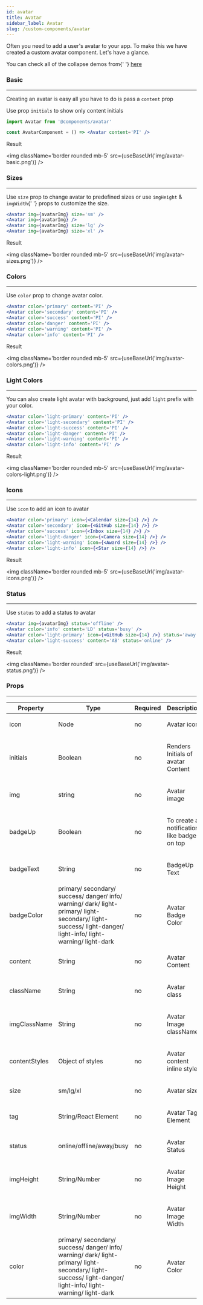 ```yaml
---
id: avatar
title: Avatar
sidebar_label: Avatar
slug: /custom-components/avatar
---
```



<p>
  Often you need to add a user's avatar to your app. To make this we have created a custom avatar component. Let's have
  a glance.
</p>

<p>
  You can check all of the collapse demos from{' '}
  <a href='https://pixinvent.com/demo/vuexy-react-admin-dashboard-template/demo-1/components/avatar' target='_blank'>
    here
  </a>
</p>

### Basic

---

<p>
  Creating an avatar is easy all you have to do is pass a <code>content</code> prop
</p>

<p>
  Use prop <code>initials</code> to show only content initials
</p>

```jsx
import Avatar from '@components/avatar'

const AvatarComponent = () => <Avatar content='PI' />
```

<p className='my-4'>Result</p>

<img className='border rounded mb-5' src={useBaseUrl('img/avatar-basic.png')} />

### Sizes

---

<p>
  Use <code>size</code> prop to change avatar to predefined sizes or use <code>imgHeight</code> & <code>imgWidth</code>{' '}
  props to customize the size.
</p>

```jsx
<Avatar img={avatarImg} size='sm' />
<Avatar img={avatarImg} />
<Avatar img={avatarImg} size='lg' />
<Avatar img={avatarImg} size='xl' />
```

<p className='my-4'>Result</p>

<img className='border rounded mb-5' src={useBaseUrl('img/avatar-sizes.png')} />

### Colors

---

<p>
  Use <code>color</code> prop to change avatar color.
</p>

```jsx
<Avatar color='primary' content='PI' />
<Avatar color='secondary' content='PI' />
<Avatar color='success' content='PI' />
<Avatar color='danger' content='PI' />
<Avatar color='warning' content='PI' />
<Avatar color='info' content='PI' />
```

<p className='my-4'>Result</p>

<img className='border rounded mb-5' src={useBaseUrl('img/avatar-colors.png')} />

### Light Colors

---

<p>
  You can also create light avatar with background, just add <code>light</code> prefix with your color.
</p>

```jsx
<Avatar color='light-primary' content='PI' />
<Avatar color='light-secondary' content='PI' />
<Avatar color='light-success' content='PI' />
<Avatar color='light-danger' content='PI' />
<Avatar color='light-warning' content='PI' />
<Avatar color='light-info' content='PI' />
```

<p className='my-4'>Result</p>

<img className='border rounded mb-5' src={useBaseUrl('img/avatar-colors-light.png')} />

### Icons

---

<p>
  Use <code>icon</code> to add an icon to avatar
</p>

```jsx
<Avatar color='primary' icon={<Calendar size={14} />} />
<Avatar color='secondary' icon={<GitHub size={14} />} />
<Avatar color='success' icon={<Inbox size={14} />} />
<Avatar color='light-danger' icon={<Camera size={14} />} />
<Avatar color='light-warning' icon={<Award size={14} />} />
<Avatar color='light-info' icon={<Star size={14} />} />
```

<p className='my-4'>Result</p>

<img className='border rounded mb-5' src={useBaseUrl('img/avatar-icons.png')} />

### Status

---

<p>
  Use <code>status</code> to add a status to avatar
</p>

```jsx
<Avatar img={avatarImg} status='offline' />
<Avatar color='info' content='LD' status='busy' />
<Avatar color='light-primary' icon={<GitHub size={14} />} status='away' />
<Avatar color='light-success' content='AB' status='online' />
```

<p className='my-4'>Result</p>

<img className='border rounded' src={useBaseUrl('img/avatar-status.png')} />

### Props

---

<Table responsive>
  <thead>
    <tr>
      <th>Property</th>
      <th>Type</th>
      <th>Required</th>
      <th>Description</th>
    </tr>
  </thead>
  <tbody>
    <tr>
      <td>icon</td>
      <td>Node</td>
      <td>no</td>
      <td>
        <p className='mb-0'>Avatar icon</p>
      </td>
    </tr>
    <tr>
      <td>initials</td>
      <td>Boolean</td>
      <td>no</td>
      <td>
        <p className='mb-0'>Renders Initials of avatar Content</p>
      </td>
    </tr>
    <tr>
      <td>img</td>
      <td>string</td>
      <td>no</td>
      <td>
        <p className='mb-0'>Avatar image</p>
      </td>
    </tr>
    <tr>
      <td>badgeUp</td>
      <td>Boolean</td>
      <td>no</td>
      <td>
        <p className='mb-0'>To create a notification like badge on top</p>
      </td>
    </tr>
    <tr>
      <td>badgeText</td>
      <td>String</td>
      <td>no</td>
      <td>
        <p className='mb-0'>BadgeUp Text</p>
      </td>
    </tr>
    <tr>
      <td>badgeColor</td>
      <td>
        primary/ secondary/ success/ danger/ info/ warning/ dark/ light-primary/ light-secondary/ light-success/
        light-danger/ light-info/ light-warning/ light-dark
      </td>
      <td>no</td>
      <td>
        <p className='mb-0'>Avatar Badge Color</p>
      </td>
    </tr>
    <tr>
      <td>content</td>
      <td>String</td>
      <td>no</td>
      <td>
        <p className='mb-0'>Avatar Content</p>
      </td>
    </tr>
    <tr>
      <td>className</td>
      <td>String</td>
      <td>no</td>
      <td>
        <p className='mb-0'>Avatar class</p>
      </td>
    </tr>
    <tr>
      <td>imgClassName</td>
      <td>String</td>
      <td>no</td>
      <td>
        <p className='mb-0'>Avatar Image className</p>
      </td>
    </tr>
    <tr>
      <td>contentStyles</td>
      <td>Object of styles</td>
      <td>no</td>
      <td>
        <p className='mb-0'>Avatar content inline styles</p>
      </td>
    </tr>
    <tr>
      <td>size</td>
      <td>sm/lg/xl</td>
      <td>no</td>
      <td>
        <p className='mb-0'>Avatar size</p>
      </td>
    </tr>
    <tr>
      <td>tag</td>
      <td>String/React Element</td>
      <td>no</td>
      <td>
        <p className='mb-0'>Avatar Tag Element</p>
      </td>
    </tr>
    <tr>
      <td>status</td>
      <td>online/offline/away/busy</td>
      <td>no</td>
      <td>
        <p className='mb-0'>Avatar Status</p>
      </td>
    </tr>
    <tr>
      <td>imgHeight</td>
      <td>String/Number</td>
      <td>no</td>
      <td>
        <p className='mb-0'>Avatar Image Height</p>
      </td>
    </tr>
    <tr>
      <td>imgWidth</td>
      <td>String/Number</td>
      <td>no</td>
      <td>
        <p className='mb-0'>Avatar Image Width</p>
      </td>
    </tr>
    <tr>
      <td>color</td>
      <td>
        primary/ secondary/ success/ danger/ info/ warning/ dark/ light-primary/ light-secondary/ light-success/
        light-danger/ light-info/ light-warning/ light-dark
      </td>
      <td>no</td>
      <td>
        <p className='mb-0'>Avatar Color</p>
      </td>
    </tr>
  </tbody>
</Table>
